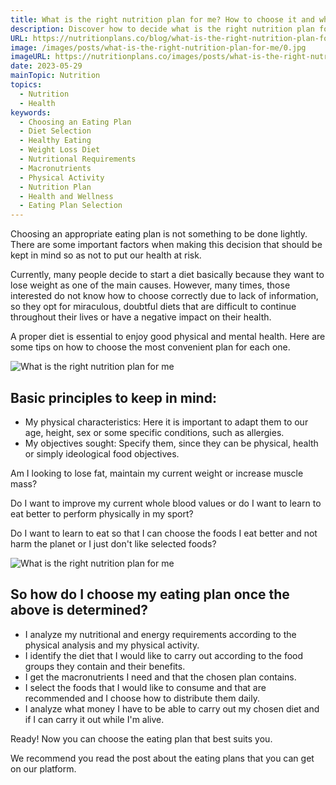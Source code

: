 ```yaml
---
title: What is the right nutrition plan for me? How to choose it and what should I take into account?
description: Discover how to decide what is the right nutrition plan for you
URL: https://nutritionplans.co/blog/what-is-the-right-nutrition-plan-for-me
image: /images/posts/what-is-the-right-nutrition-plan-for-me/0.jpg
imageURL: https://nutritionplans.co/images/posts/what-is-the-right-nutrition-plan-for-me/0.jpg
date: 2023-05-29
mainTopic: Nutrition
topics:
  - Nutrition
  - Health
keywords:
  - Choosing an Eating Plan
  - Diet Selection
  - Healthy Eating
  - Weight Loss Diet
  - Nutritional Requirements
  - Macronutrients
  - Physical Activity
  - Nutrition Plan
  - Health and Wellness
  - Eating Plan Selection
---
```


Choosing an appropriate eating plan is not something to be done lightly. There are some important factors when making this decision that should be kept in mind so as not to put our health at risk.

Currently, many people decide to start a diet basically because they want to lose weight as one of the main causes. However, many times, those interested do not know how to choose correctly due to lack of information, so they opt for miraculous, doubtful diets that are difficult to continue throughout their lives or have a negative impact on their health.

A proper diet is essential to enjoy good physical and mental health. Here are some tips on how to choose the most convenient plan for each one.

![What is the right nutrition plan for me](/images/posts/what-is-the-right-nutrition-plan-for-me/1.jpg)

## Basic principles to keep in mind:

- My physical characteristics: Here it is important to adapt them to our age, height, sex or some specific conditions, such as allergies.
- My objectives sought: Specify them, since they can be physical, health or simply ideological food objectives.

Am I looking to lose fat, maintain my current weight or increase muscle mass?

Do I want to improve my current whole blood values or do I want to learn to eat better to perform physically in my sport?

Do I want to learn to eat so that I can choose the foods I eat better and not harm the planet or I just don't like selected foods?

![What is the right nutrition plan for me](/images/posts/what-is-the-right-nutrition-plan-for-me/2.jpg)

## So how do I choose my eating plan once the above is determined?

- I analyze my nutritional and energy requirements according to the physical analysis and my physical activity.
- I identify the diet that I would like to carry out according to the food groups they contain and their benefits.
- I get the macronutrients I need and that the chosen plan contains.
- I select the foods that I would like to consume and that are recommended and I choose how to distribute them daily.
- I analyze what money I have to be able to carry out my chosen diet and if I can carry it out while I'm alive.

Ready! Now you can choose the eating plan that best suits you.

We recommend you read the post about the eating plans that you can get on our platform.
